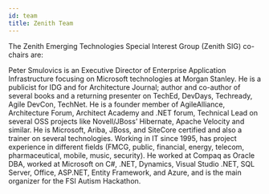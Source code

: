 ---
id: team
title: Zenith Team
---

The Zenith Emerging Technologies Special Interest Group (Zenith SIG) co-chairs are:

<Bio name="Keith O'Donnell" organisation="Feynic" image="/img/people/keith-o-donnell.png">
</Bio>

<Bio name="Patrick Downing" organisation="Morgan Stanley" image="/img/people/patrick-downing.png">
</Bio>

<Bio name="Peter Smulovics" organisation="Morgan Stanley" image="/img/people/peter-smulovics.jpeg">
Peter Smulovics is an Executive Director of Enterprise Application Infrastructure focusing on Microsoft technologies at Morgan Stanley. He is a publicist for IDG and for Architecture Journal; author and co-author of several books and a returning presenter on TechEd, DevDays, Techready, Agile DevCon, TechNet. He is a founder member of AgileAlliance, Architecture Forum, Architect Academy and .NET forum, Technical Lead on several OSS projects like Novell/JBoss’ Hibernate, Apache Velocity and similar. He is Microsoft, Ariba, JBoss, and SiteCore certified and also a trainer on several technologies. Working in IT since 1995, has project experience in different fields (FMCG, public, financial, energy, telecom, pharmaceutical, mobile, music, security). He worked at Compaq as Oracle DBA, worked at Microsoft on C#, .NET, Dynamics, Visual Studio .NET, SQL Server, Office, ASP.NET, Entity Framework, and Azure, and is the main organizer for the FSI Autism Hackathon.
</Bio>
